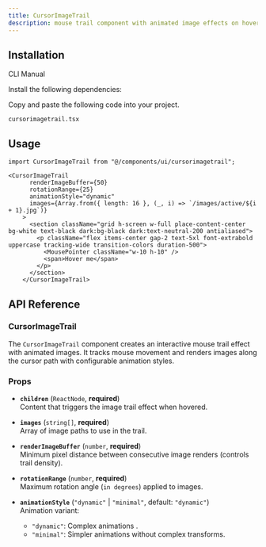 ```yaml
---
title: CursorImageTrail
description: mouse trail component with animated image effects on hover.
---
```


<ComponentPreview
  name="cursorimagetrail-demo"
  className="p-0"
  description="A vertical card stack carousel with navigation controls."
/>


## Installation

<Tabs defaultValue="cli" className="w-full">
  <TabsList>
    <TabsTrigger value="cli">CLI</TabsTrigger>
    <TabsTrigger value="manual">Manual</TabsTrigger>
  </TabsList>
  <TabsContent value="cli">
    <PkgOptions name="cursorimagetrail" />
  </TabsContent>
  <TabsContent value="manual">
    <Steps>

<Step>Install the following dependencies:</Step>
<DepsOptions name="framer-motion" />

<Step>Copy and paste the following code into your project.</Step>
<p>
  <code>cursorimagetrail.tsx</code>
</p>
<ComponentSource name="cursorimagetrail" />



</Steps>
  </TabsContent>
</Tabs>

## Usage

```tsx
import CursorImageTrail from "@/components/ui/cursorimagetrail";
```

```tsx
<CursorImageTrail
      renderImageBuffer={50}
      rotationRange={25}
      animationStyle="dynamic" 
      images={Array.from({ length: 16 }, (_, i) => `/images/active/${i + 1}.jpg`)}
    >
      <section className="grid h-screen w-full place-content-center bg-white text-black dark:bg-black dark:text-neutral-200 antialiased">
        <p className="flex items-center gap-2 text-5xl font-extrabold uppercase tracking-wide transition-colors duration-500">
          <MousePointer className="w-10 h-10" />
          <span>Hover me</span>
        </p>
      </section>
    </CursorImageTrail>
```


## API Reference

### CursorImageTrail

The `CursorImageTrail` component creates an interactive mouse trail effect with animated images. It tracks mouse movement and renders images along the cursor path with configurable animation styles.


### Props

- **`children`** (`ReactNode`, **required**)  
  Content that triggers the image trail effect when hovered.

- **`images`** (`string[]`, **required**)  
  Array of image paths to use in the trail.

- **`renderImageBuffer`** (`number`, **required**)  
  Minimum pixel distance between consecutive image renders (controls trail density).

- **`rotationRange`** (`number`, **required**)  
  Maximum rotation angle (`in degrees`) applied to images. 

- **`animationStyle`** (`"dynamic"` | `"minimal"`, default: `"dynamic"`)  
  Animation variant:
  - `"dynamic"`: Complex animations .
  - `"minimal"`: Simpler animations without complex transforms.

